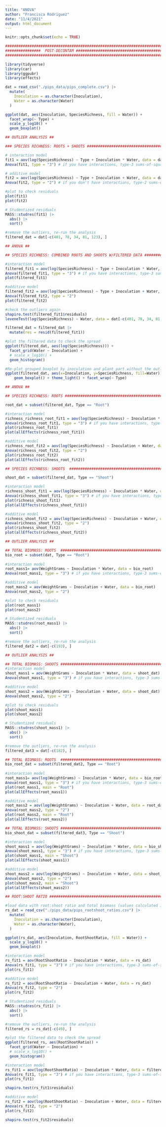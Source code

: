```yaml
---
title: "ANOVA"
author: "Francisca Rodriguez"
date: "11/4/2021"
output: html_document
---
```


```r
knitr::opts_chunk$set(echo = TRUE)
```

```r

#############################################################################
################  POST-DECONTAM #############################################
#############################################################################

library(tidyverse)
library(car)
library(ggpubr)
library(effects)

dat = read_csv("./pips_data/pips_complete.csv") |>
  mutate(
    Inoculation = as.character(Inoculation),
    Water = as.character(Water)
  )

ggplot(dat, aes(Inoculation, SpeciesRichness, fill = Water)) +
  facet_wrap(~ Type) +
  scale_y_log10() +
  geom_boxplot()

```

```r
## OUTLIER ANALYSIS ##

### SPECIES RICHNESS: ROOTS + SHOOTS ########################################

# interaction model
fit1 = aov(log(SpeciesRichness) ~ Type + Inoculation * Water, data = dat)
Anova(fit1, type = "3") # if you have interactions, type-3 sums-of-squares is appropriate

# additive model
fit2 = aov(log(SpeciesRichness) ~ Type + Inoculation + Water, data = dat)
Anova(fit2, type = "2") # if you don't have interactions, type-2 sums-of-squares is appropriate

#plot to check residuals
plot(fit1)
plot(fit2)

# Studentized residuals
MASS::studres(fit1) |>
  abs() |>
  sort()

#remove the outliers, re-run the analysis
filtered_dat = dat[-c(401, 78, 34, 81, 123), ]

```


```r
## ANOVA ##

## SPECIES RICHNESS: COMBINED ROOTS AND SHOOTS W/FILTERED DATA ########################

#interaction model
filtered_fit1 = aov(log(SpeciesRichness) ~ Type + Inoculation * Water, data = filtered_dat)
Anova(filtered_fit1, type = "3") # if you have interactions, type-3 sums-of-squares is appropriate
plot(filtered_fit1)

#additive model 
filtered_fit2 = aov(log(SpeciesRichness) ~ Type + Inoculation + Water, data = filtered_dat)
Anova(filtered_fit2, type = "2")
plot(filtered_fit2)

#check the outliers again
shapiro.test(filtered_fit1$residuals)
leveneTest(log(SpeciesRichness) ~ Water, data = dat[-c(401, 78, 34, 81, 123), ])

filtered_dat = filtered_dat |>
  mutate(res = resid(filtered_fit1))

#plot the filtered data to check the spread
ggplot(filtered_dat, aes(log(SpeciesRichness))) +
  facet_grid(Water ~ Inoculation) +
  # scale_x_log10() +
  geom_histogram()

#Re-plot grouped boxplot by inoculation and plant part without the outliers
ggplot(filtered_dat, aes(x=Inoculation, y=SpeciesRichness, fill=Water)) + 
    geom_boxplot() + theme_light() + facet_wrap(~ Type)

```


```r
## ANOVA ##

## SPECIES RICHNESS: ROOTS ###################################################

root_dat = subset(filtered_dat, Type == "Root")

#interaction model
richness_richness_root_fit1 = aov(log(SpeciesRichness) ~ Inoculation * Water, data = root_dat)
Anova(richness_root_fit1, type = "3") # if you have interactions, type-3 sums-of-squares is appropriate
plot(richness_root_fit1)
plot(allEffects(richness_root_fit1))

#additive model 
richness_root_fit2 = aov(log(SpeciesRichness) ~ Inoculation + Water, data = root_dat)
Anova(richness_root_fit2, type = "2")
plot(richness_root_fit2)
plot(allEffects(richness_root_fit2))

## SPECIES RICHNESS: SHOOTS  #################################################

shoot_dat = subset(filtered_dat, Type == "Shoot")

#interaction model
richness_shoot_fit1 = aov(log(SpeciesRichness) ~ Inoculation * Water, data = shoot_dat)
Anova(richness_shoot_fit1, type = "3") # if you have interactions, type-3 sums-of-squares is appropriate
plot(richness_shoot_fit1)
plot(allEffects(richness_shoot_fit1))

#additive model 
richness_shoot_fit2 = aov(log(SpeciesRichness) ~ Inoculation + Water, data = shoot_dat)
Anova(richness_shoot_fit2, type = "2")
plot(richness_shoot_fit2)
plot(allEffects(richness_shoot_fit2))

```

```r
## OUTLIER ANALYSIS ## 

## TOTAL BIOMASS: ROOTS  #####################################################
bio_root = subset(dat, Type == "Root")
  
#interaction model
root_mass1= aov(WeightGrams ~ Inoculation * Water, data = bio_root)
Anova(root_mass1, type = "3") # if you have interactions, type-3 sums-of-squares is appropriate

#additive model
root_mass2 = aov(WeightGrams ~ Inoculation + Water, data = bio_root)
Anova(root_mass2, type = "2")

#plot to check residuals
plot(root_mass1)
plot(root_mass2)

# Studentized residuals
MASS::studres(root_mass1) |>
  abs() |>
  sort()

#remove the outliers, re-run the analysis
filtered_dat2 = dat[-c(193), ]

```

```r
## OUTLIER ANALYSIS ## 

## TOTAL BIOMASS: SHOOTS #####################################################
#interaction model
shoot_mass1 = aov(WeightGrams ~ Inoculation * Water, data = shoot_dat)
Anova(shoot_mass1, type = "3") # if you have interactions, type-3 sums-of-squares is appropriate

#additive model
shoot_mass2 = aov(WeightGrams ~ Inoculation + Water, data = shoot_dat)
Anova(shoot_mass2, type = "2")

#plot to check residuals
plot(shoot_mass1)
plot(shoot_mass2)

# Studentized residuals
MASS::studres(shoot_mass1) |>
  abs() |>
  sort()

#remove the outliers, re-run the analysis
filtered_dat3 = dat[-c(182), ]

```


```r
## TOTAL BIOMASS: ROOTS  #####################################################
bio_root_dat = subset(filtered_dat2, Type == "Root")
  
#interaction model
root_mass1= aov(log(WeightGrams) ~ Inoculation * Water, data = bio_root_dat)
Anova(root_mass1, type = "3") # if you have interactions, type-3 sums-of-squares is appropriate
plot(root_mass1, main = "Root")
plot(allEffects(root_mass1))

#additive model
root_mass2 = aov(log(WeightGrams) ~ Inoculation + Water, data = root_dat)
Anova(root_mass2, type = "2")
plot(root_mass2, main = "Root")
plot(allEffects(root_mass2))

## TOTAL BIOMASS: SHOOTS #####################################################
bio_shoot_dat = subset(filtered_dat3, Type == "Shoot")

#interaction model
shoot_mass1 = aov(log(WeightGrams) ~ Inoculation * Water, data = bio_shoot_dat)
Anova(shoot_mass1, type = "3") # if you have interactions, type-3 sums-of-squares is appropriate
plot(shoot_mass1, main = "Shoot")
plot(allEffects(shoot_mass1))

#additive model
shoot_mass2 = aov(log(WeightGrams) ~ Inoculation + Water, data = shoot_dat)
Anova(shoot_mass2, type = "2")
plot(shoot_mass2, main = "Shoot")
plot(allEffects(shoot_mass2))

```


```r
## ROOT:SHOOT RATIO ##########################################################

#load data with root:shoot ratio and total biomass (values calculated in excel)
rs_dat = read_csv("./pips_data/pips_rootshoot_ratios.csv") |>
  mutate(
    Inoculation = as.character(Inoculation),
    Water = as.character(Water),
  )

ggplot(rs_dat, aes(Inoculation, RootShootRatio, fill = Water)) +
  scale_y_log10() +
  geom_boxplot()

#interaction model
rs_fit1 = aov(RootShootRatio ~ Inoculation * Water, data = rs_dat)
Anova(rs_fit1, type = "3") # if you have interactions, type-3 sums-of-squares is appropriate
plot(rs_fit1)

#additive model 
rs_fit2 = aov(RootShootRatio ~ Inoculation + Water, data = rs_dat)
Anova(rs_fit2, type = "2")
plot(rs_fit2)

# Studentized residuals
MASS::studres(rs_fit1) |>
  abs() |>
  sort()

#remove the outliers, re-run the analysis
filtered_rs = rs_dat[-c(49), ]

#plot the filtered data to check the spread
ggplot(filtered_rs, aes(RootShootRatio)) +
  facet_grid(Water ~ Inoculation) +
  # scale_x_log10() +
  geom_histogram()

#interaction model
rs_fit1 = aov(log(RootShootRatio) ~ Inoculation * Water, data = filtered_rs)
Anova(rs_fit1, type = "3") # if you have interactions, type-3 sums-of-squares is appropriate
plot(rs_fit1)

shapiro.test(rs_fit1$residuals)

#additive model 
rs_fit2 = aov(log(RootShootRatio) ~ Inoculation + Water, data = filtered_rs)
Anova(rs_fit2, type = "2")
plot(rs_fit2)

shapiro.test(rs_fit2$residuals)

```
